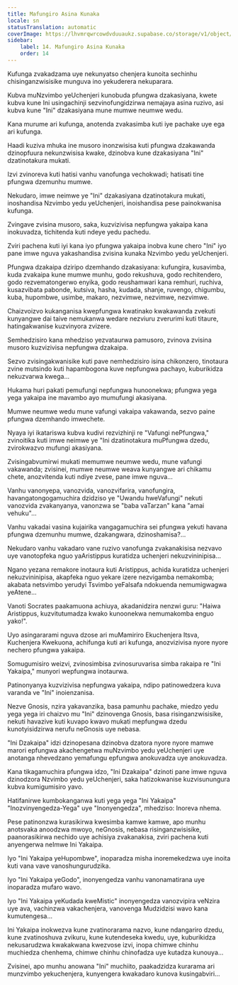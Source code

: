 ```yaml
---
title: Mafungiro Asina Kunaka
locale: sn
statusTranslation: automatic
coverImage: https://lhvmrqwrcowdvduuaukz.supabase.co/storage/v1/object/public/strapi-uploads/small_cover-tratado-de-psicologia-revolucionaria.webp-5e15e1cec4e0ebebcde5d7fc7565d8fd.webp
sidebar:
    label: 14. Mafungiro Asina Kunaka
    order: 14
---
```

Kufunga zvakadzama uye nekunyatso chenjera kunoita sechinhu chisinganzwisisike munguva ino yekuderera nekuparara.

Kubva muNzvimbo yeUchenjeri kunobuda pfungwa dzakasiyana, kwete kubva kune Ini usingachinji sezvinofungidzirwa nemajaya asina ruzivo, asi kubva kune "Ini" dzakasiyana mune mumwe neumwe wedu.

Kana murume ari kufunga, anotenda zvakasimba kuti iye pachake uye ega ari kufunga.

Haadi kuziva mhuka ine musoro inonzwisisa kuti pfungwa dzakawanda dzinopfuura nekunzwisisa kwake, dzinobva kune dzakasiyana "Ini" dzatinotakura mukati.

Izvi zvinoreva kuti hatisi vanhu vanofunga vechokwadi; hatisati tine pfungwa dzemunhu mumwe.

Nekudaro, imwe neimwe ye "Ini" dzakasiyana dzatinotakura mukati, inoshandisa Nzvimbo yedu yeUchenjeri, inoishandisa pese painokwanisa kufunga.

Zvingave zvisina musoro, saka, kuzvizivisa nepfungwa yakaipa kana inokuvadza, tichitenda kuti ndeye yedu pachedu.

Zviri pachena kuti iyi kana iyo pfungwa yakaipa inobva kune chero "Ini" iyo pane imwe nguva yakashandisa zvisina kunaka Nzvimbo yedu yeUchenjeri.

Pfungwa dzakaipa dziripo dzemhando dzakasiyana: kufungira, kusavimba, kuda zvakaipa kune mumwe munhu, godo rekushuva, godo rechitendero, godo rezvematongerwo enyika, godo reushamwari kana remhuri, ruchiva, kusazvibata pabonde, kutsiva, hasha, kudada, shanje, ruvengo, chigumbu, kuba, hupombwe, usimbe, makaro, nezvimwe, nezvimwe, nezvimwe.

Chaizvoizvo kukanganisa kwepfungwa kwatinako kwakawanda zvekuti kunyangwe dai taive nemukanwa wedare nezviuru zverurimi kuti titaure, hatingakwanise kuzvinyora zvizere.

Semhedzisiro kana mhedziso yezvataurwa pamusoro, zvinova zvisina musoro kuzvizivisa nepfungwa dzakaipa.

Sezvo zvisingakwanisike kuti pave nemhedzisiro isina chikonzero, tinotaura zvine mutsindo kuti hapambogona kuve nepfungwa pachayo, kuburikidza nekuzvarwa kwega...

Hukama huri pakati pemufungi nepfungwa hunoonekwa; pfungwa yega yega yakaipa ine mavambo ayo mumufungi akasiyana.

Mumwe neumwe wedu mune vafungi vakaipa vakawanda, sezvo paine pfungwa dzemhando imwechete.

Nyaya iyi ikatariswa kubva kudivi rezvizhinji re "Vafungi nePfungwa," zvinoitika kuti imwe neimwe ye "Ini dzatinotakura muPfungwa dzedu, zvirokwazvo mufungi akasiyana.

Zvisingabvumirwi mukati memumwe neumwe wedu, mune vafungi vakawanda; zvisinei, mumwe neumwe weava kunyangwe ari chikamu chete, anozvitenda kuti ndiye zvese, pane imwe nguva...

Vanhu vanonyepa, vanozvida, vanozvifarira, vanofungira, havangatongogamuchira dzidziso ye "Uwandu hweVafungi" nekuti vanozvida zvakanyanya, vanonzwa se "baba vaTarzan" kana "amai vehuku"...

Vanhu vakadai vasina kujairika vangagamuchira sei pfungwa yekuti havana pfungwa dzemunhu mumwe, dzakangwara, dzinoshamisa?...

Nekudaro vanhu vakadaro vane ruzivo vanofunga zvakanakisisa nezvavo uye vanotopfeka nguo yaAristippus kuratidza uchenjeri nekuzvininipisa...

Ngano yezana remakore inotaura kuti Aristippus, achida kuratidza uchenjeri nekuzvininipisa, akapfeka nguo yekare izere nezvigamba nemakomba; akabata netsvimbo yerudyi Tsvimbo yeFalsafa ndokuenda nemumigwagwa yeAtene...

Vanoti Socrates paakamuona achiuya, akadanidzira nenzwi guru: "Haiwa Aristippus, kuzvitutumadza kwako kunoonekwa nemumakomba enguo yako!".

Uyo asingararami nguva dzose ari muMamiriro Ekuchenjera Itsva, Kuchenjera Kwekuona, achifunga kuti ari kufunga, anozvizivisa nyore nyore nechero pfungwa yakaipa.

Somugumisiro weizvi, zvinosimbisa zvinosuruvarisa simba rakaipa re "Ini Yakaipa," munyori wepfungwa inotaurwa.

Patinonyanya kuzvizivisa nepfungwa yakaipa, ndipo patinowedzera kuva varanda ve "Ini" inoienzanisa.

Nezve Gnosis, nzira yakavanzika, basa pamunhu pachake, miedzo yedu yega yega iri chaizvo mu "Ini" dzinovenga Gnosis, basa risinganzwisisike, nekuti havazive kuti kuvapo kwavo mukati mepfungwa dzedu kunotyisidzirwa nerufu neGnosis uye nebasa.

"Ini Dzakaipa" idzi dzinopesana dzinobva dzatora nyore nyore mamwe marori epfungwa akachengetwa muNzvimbo yedu yeUchenjeri uye anotanga nhevedzano yemafungu epfungwa anokuvadza uye anokuvadza.

Kana tikagamuchira pfungwa idzo, "Ini Dzakaipa" dzinoti pane imwe nguva dzinodzora Nzvimbo yedu yeUchenjeri, saka hatizokwanise kuzvisunungura kubva kumigumisiro yavo.

Hatifanirwe kumbokanganwa kuti yega yega "Ini Yakaipa" "Inozvinyengedza-Yega" uye "Inonyengedza", mhedziso: Inoreva nhema.

Pese patinonzwa kurasikirwa kwesimba kamwe kamwe, apo munhu anotsvaka anoodzwa mwoyo, neGnosis, nebasa risinganzwisisike, paanorasikirwa nechido uye achisiya zvakanakisa, zviri pachena kuti anyengerwa neImwe Ini Yakaipa.

Iyo "Ini Yakaipa yeHupombwe", inoparadza misha inoremekedzwa uye inoita kuti vana vave vanoshungurudzika.

Iyo "Ini Yakaipa yeGodo", inonyengedza vanhu vanonamatirana uye inoparadza mufaro wavo.

Iyo "Ini Yakaipa yeKudada kweMistic" inonyengedza vanozvipira veNzira uye ava, vachinzwa vakachenjera, vanovenga Mudzidzisi wavo kana kumutengesa...

Ini Yakaipa inokwezva kune zvatinorarama nazvo, kune ndangariro dzedu, kune zvatinoshuva zvikuru, kune kutendeseka kwedu, uye, kuburikidza nekusarudzwa kwakakwana kwezvose izvi, inopa chimwe chinhu muchiedza chenhema, chimwe chinhu chinofadza uye kutadza kunouya...

Zvisinei, apo munhu anowana "Ini" muchiito, paakadzidza kurarama ari munzvimbo yekuchenjera, kunyengera kwakadaro kunova kusingabviri...

